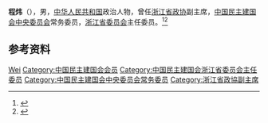 '''程炜'''（{{bd|？|}}），男，[[中华人民共和国|中华人民共和国]]政治人物，曾任[[浙江省政协|浙江省政协]]副主席，[[中国民主建国会中央委员会|中国民主建国会中央委员会]]常务委员，[[中国民主建国会浙江省委员会|浙江省委员会]]主任委员。<ref>{{Cite book|title=中华人民共和国职官志|author=何虎生, 李耀东, 向常福主编|publisher=中国社会出版社|year=2003|isbn=9787800883934|location=北京|pages=}}</ref><ref>{{Cite web|title=民建中央专访省委会原主委程炜|url=http://www.zjmj.cn/news_detail.aspx?id=24341&classid=95|accessdate=2020-09-08|work=中国民主建国会浙江省委员会 }}</ref>

== 参考资料 ==
{{reflist}}

{{中国人物小作品}}
{{Navboxes 
| title  = 程炜在[[中国民主建国会|中国民主建国会]]的职务
| list1  =
{{中国民主建国会第六届中央委员会}}
{{中国民主建国会第七届中央委员会}}
}}

{{Authority control}}
{{DEFAULTSORT:Cheng程}}
[[Category:程姓|Wei]]
[[Category:中国民主建国会会员|Category:中国民主建国会会员]]
[[Category:中国民主建国会浙江省委员会主任委员|Category:中国民主建国会浙江省委员会主任委员]]
[[Category:中国民主建国会中央委员会常务委员|Category:中国民主建国会中央委员会常务委员]]
[[Category:浙江省政協副主席|Category:浙江省政協副主席]]